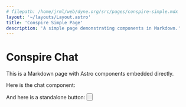 ```yaml
---
# filepath: /home/jrml/web/dyne.org/src/pages/conspire-simple.mdx
layout: '~/layouts/Layout.astro'
title: 'Conspire Simple Page'
description: 'A simple page demonstrating components in Markdown.'
---
```


# Conspire Chat

This is a Markdown page with Astro components embedded directly.

Here is the chat component:
<ConspireChat />

And here is a standalone button:
<Button text="Click Me" href="#" />
